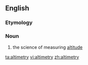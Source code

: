 ==English==

===Etymology===
{{suffix|altitude|alt1=alti(tude)|metry}}

===Noun===
{{en-noun|-}}

# the science of measuring [[altitude]]

[[ta:altimetry]]
[[vi:altimetry]]
[[zh:altimetry]]